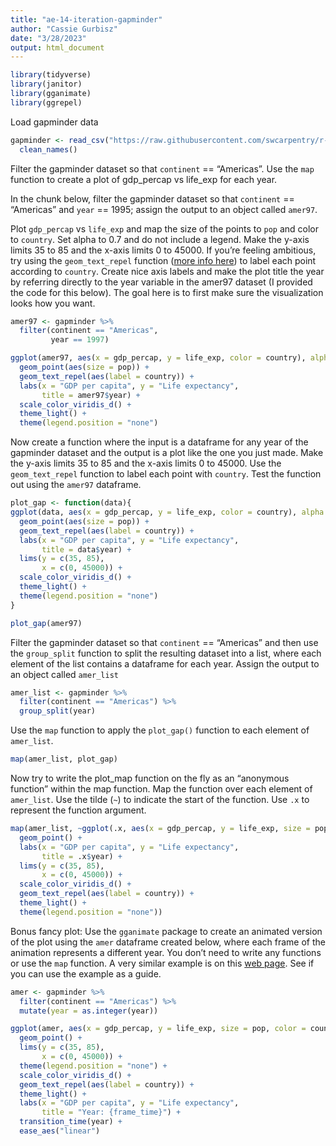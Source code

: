 ```yaml
---
title: "ae-14-iteration-gapminder"
author: "Cassie Gurbisz"
date: "3/28/2023"
output: html_document
---
```


```r
library(tidyverse)
library(janitor)
library(gganimate)
library(ggrepel)
```

Load gapminder data
```r
gapminder <- read_csv("https://raw.githubusercontent.com/swcarpentry/r-novice-gapminder/gh-pages/_episodes_rmd/data/gapminder-FiveYearData.csv") %>%
  clean_names()
```

Filter the gapminder dataset so that `continent` == "Americas". Use the `map` function to create a plot of gdp_percap vs life_exp for each year. 

In the chunk below, filter the gapminder dataset so that `continent` == "Americas" and `year` == 1995; assign the output to an object called `amer97`. 

Plot `gdp_percap` vs `life_exp` and map the size of the points to `pop` and color to `country`. Set alpha to 0.7 and do not include a legend. Make the y-axis limits 35 to 85 and the x-axis limits 0 to 45000. If you're feeling ambitious, try using the `geom_text_repel` function ([more info here](https://cran.r-project.org/web/packages/ggrepel/vignettes/ggrepel.html)) to label each point according to `country`. Create nice axis labels and make the plot title the year by referring directly to the year variable in the amer97 dataset (I provided the code for this below). The goal here is to first make sure the visualization looks how you want.

```r
amer97 <- gapminder %>%
  filter(continent == "Americas", 
         year == 1997)

ggplot(amer97, aes(x = gdp_percap, y = life_exp, color = country), alpha = 0.7) +
  geom_point(aes(size = pop)) +
  geom_text_repel(aes(label = country)) +
  labs(x = "GDP per capita", y = "Life expectancy", 
       title = amer97$year) +
  scale_color_viridis_d() +
  theme_light() +
  theme(legend.position = "none")
```

Now create a function where the input is a dataframe for any year of the gapminder dataset and the output is a plot like the one you just made. Make the y-axis limits 35 to 85 and the x-axis limits 0 to 45000. Use the `geom_text_repel` function to label each point with `country`. Test the function out using the `amer97` dataframe.
```r
plot_gap <- function(data){
ggplot(data, aes(x = gdp_percap, y = life_exp, color = country), alpha = 0.7) +
  geom_point(aes(size = pop)) +
  geom_text_repel(aes(label = country)) +
  labs(x = "GDP per capita", y = "Life expectancy", 
       title = data$year) +
  lims(y = c(35, 85),
       x = c(0, 45000)) +
  scale_color_viridis_d() +
  theme_light() +
  theme(legend.position = "none")
}

plot_gap(amer97)
```

Filter the gapminder dataset so that `continent` == "Americas" and then use the `group_split` function to split the resulting dataset into a list, where each element of the list contains a dataframe for each year. Assign the output to an object called `amer_list`
```r
amer_list <- gapminder %>%
  filter(continent == "Americas") %>%
  group_split(year)
```

Use the `map` function to apply the `plot_gap()` function to each element of `amer_list`.
```r
map(amer_list, plot_gap)
```

Now try to write the plot_map function on the fly as an "anonymous function" within the map function. Map the function over each element of `amer_list`. Use the tilde (`~`) to indicate the start of the function. Use `.x` to represent the function argument.
```r
map(amer_list, ~ggplot(.x, aes(x = gdp_percap, y = life_exp, size = pop, color = country), alpha = 0.7) +
  geom_point() +
  labs(x = "GDP per capita", y = "Life expectancy", 
       title = .x$year) +
  lims(y = c(35, 85),
       x = c(0, 45000)) +
  scale_color_viridis_d() +
  geom_text_repel(aes(label = country)) +
  theme_light() +
  theme(legend.position = "none"))
```

Bonus fancy plot: Use the `gganimate` package to create an animated version of the plot using the `amer` dataframe created below, where each frame of the animation represents a different year. You don't need to write any functions or use the `map` function. A very similar example is on this [web page](https://gganimate.com/). See if you can use the example as a guide.
```r
amer <- gapminder %>%
  filter(continent == "Americas") %>%
  mutate(year = as.integer(year))

ggplot(amer, aes(x = gdp_percap, y = life_exp, size = pop, color = country), alpha = 0.7) +
  geom_point() +
  lims(y = c(35, 85),
       x = c(0, 45000)) +
  theme(legend.position = "none") +
  scale_color_viridis_d() +
  geom_text_repel(aes(label = country)) +
  theme_light() +
  labs(x = "GDP per capita", y = "Life expectancy", 
       title = "Year: {frame_time}") +
  transition_time(year) +
  ease_aes("linear") 
```

